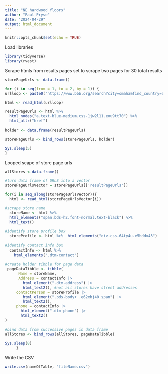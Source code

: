 ---
title: "NE hardwood floors"
author: "Paul Pryse"
date: "2024-04-29"
output: html_document
---

```{r setup, include=FALSE}
knitr::opts_chunk$set(echo = TRUE)
```

Load libraries
```{r}
library(tidyverse)
library(rvest)
```

Scrape htmls from results pages
set to scrape two pages for 30 total results
```{r}
storePageUrls <- data.frame()

for (i in seq(from = 1, to = 2, by = 1)) {
urlloop <- paste0("https://www.bbb.org/search?city=omaha&find_country=USA&find_entity=10058-000&find_id=205_10058-000_alias&find_latlng=41.245472%2C-96.027732&find_loc=Omaha%2C%20NE&find_text=floor%20hardwood&find_type=Category&page=", i, "&sort=Distance&state=ne")

html <- read_html(urlloop)

resultPageUrls <- html %>% 
  html_nodes("a.text-blue-medium.css-1jw2l11.eou9tt70") %>%
  html_attr("href")

holder <- data.frame(resultPageUrls)

storePageUrls <- bind_rows(storePageUrls, holder)

Sys.sleep(5)
}
```

Looped scape of store page urls
```{r}
allStores <-data.frame()

#turn data frame of URLS into a vector
storePageUrlsVector = storePageUrls[['resultPageUrls']]

for(i in seq_along(storePageUrlsVector)){
  html <- read_html(storePageUrlsVector[i])

#scrape store name 
  storeName <- html %>% 
  html_elements("span.bds-h2.font-normal.text-black") %>% 
  html_text()
   
#identify store profile box
  storeProfile <- html %>%  html_elements("div.css-64ty4u.e5hddx43")
  
#identify contact info box
  contactInfo <- html %>% 
    html_elements(".dtm-contact")
 
#create holder tibble for page data      
 pageDataTibble <- tibble(
      Name = storeName,
      Address = contactInfo |> 
        html_element(".dtm-address") |> 
        html_text2(), #not all stores have street addresses
     contactPerson = storeProfile |> 
        html_element(".bds-body+ .e62xhj40 span") |> 
        html_text2(),
     phone = contactInfo |>
       html_element(".dtm-phone") |>
       html_text2()
)
 
#bind data from successive pages in data frame
allStores <- bind_rows(allStores, pageDataTibble)
     
Sys.sleep(8)
     }
```

Write the CSV
```{r}
write.csv(nameOfTable, "fileName.csv")
```